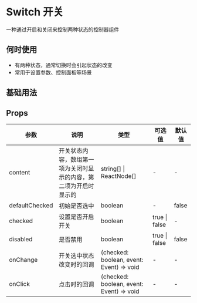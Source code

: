 # Switch 开关

一种通过开启和关闭来控制两种状态的控制器组件

## 何时使用

- 有两种状态，通常切换时会引起状态的改变
- 常用于设置参数、控制面板等场景

## 基础用法


<DemoBase />

## Props

| 参数           | 说明                                                             | 类型                                     | 可选值        | 默认值 |
| -------------- | ---------------------------------------------------------------- | ---------------------------------------- | ------------- | ------ |
| content        | 开关状态内容，数组第一项为关闭时显示的内容，第二项为开启时显示的 | string[] \| ReactNode[]                  | -             | -      |
| defaultChecked | 初始是否选中                                                     | boolean                                  | -             | false  |
| checked        | 设置是否开启开关                                                 | boolean                                  | true \| false | -      |
| disabled       | 是否禁用                                                         | boolean                                  | true \| false | false  |
| onChange       | 开关选中状态改变时的回调                                         | (checked: boolean, event: Event) => void | -             | -      |
| onClick        | 点击时的回调                                                     | (checked: boolean, event: Event) => void | -             | -      |
